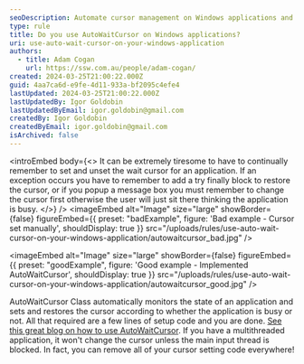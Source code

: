 ```yaml
---
seoDescription: Automate cursor management on Windows applications and simplify your code with AutoWaitCursor, a class that sets and restores cursors according to application busy status.
type: rule
title: Do you use AutoWaitCursor on Windows applications?
uri: use-auto-wait-cursor-on-your-windows-application
authors:
  - title: Adam Cogan
    url: https://ssw.com.au/people/adam-cogan/
created: 2024-03-25T21:00:22.000Z
guid: 4aa7ca6d-e9fe-4d11-933a-bf2095c4efe4
lastUpdated: 2024-03-25T21:00:22.000Z
lastUpdatedBy: Igor Goldobin
lastUpdatedByEmail: igor.goldobin@gmail.com
createdBy: Igor Goldobin
createdByEmail: igor.goldobin@gmail.com
isArchived: false
---
```


<introEmbed
  body={<>
It can be extremely tiresome to have to continually remember to set and unset the wait cursor for an application. If an exception occurs you have to remember to add a try finally block to restore the cursor, or if you popup a message box you must remember to change the cursor first otherwise the user will just sit there thinking the application is busy.
  </>}
/>
<imageEmbed
  alt="Image"
  size="large"
  showBorder={false}
  figureEmbed={{
    preset: "badExample",
    figure: 'Bad example - Cursor set manually',
    shouldDisplay: true
  }}
  src="/uploads/rules/use-auto-wait-cursor-on-your-windows-application/autowaitcursor_bad.jpg"
/>

<imageEmbed
  alt="Image"
  size="large"
  showBorder={false}
  figureEmbed={{
    preset: "goodExample",
    figure: 'Good example - Implemented AutoWaitCursor',
    shouldDisplay: true
  }}
  src="/uploads/rules/use-auto-wait-cursor-on-your-windows-application/autowaitcursor_good.jpg"
/>

AutoWaitCursor Class automatically monitors the state of an application and sets and restores the cursor according to whether the application is busy or not. All that required are a few lines of setup code and you are done. [See this great blog on how to use AutoWaitCursor](http://snipplr.com/view/24851/). If you have a multithreaded application, it won't change the cursor unless the main input thread is blocked. In fact, you can remove all of your cursor setting code everywhere!
